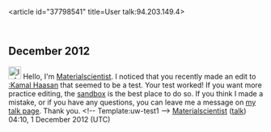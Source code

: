 <article id="37798541" title=User talk:94.203.149.4>
	<talkpage id="37798541" title="User talk:94.203.149.4">
==December 2012==

[[File:Information.svg|25px|alt=|link=]] Hello, I'm [[User:Materialscientist|Materialscientist]]. I noticed that you recently made an edit to [[:Kamal Haasan ]] that seemed to be a test. Your test worked! If you want more practice editing, the [[Wikipedia:Sandbox|sandbox]] is the best place to do so. If you think I made a mistake, or if you have any questions, you can leave me a message on [[User_talk:Materialscientist|my talk page]]. Thank you. &lt;!-- Template:uw-test1 --&gt; [[User:Materialscientist|Materialscientist]] ([[User talk:Materialscientist|talk]]) 04:10, 1 December 2012 (UTC)
	</talkpage>
</article>